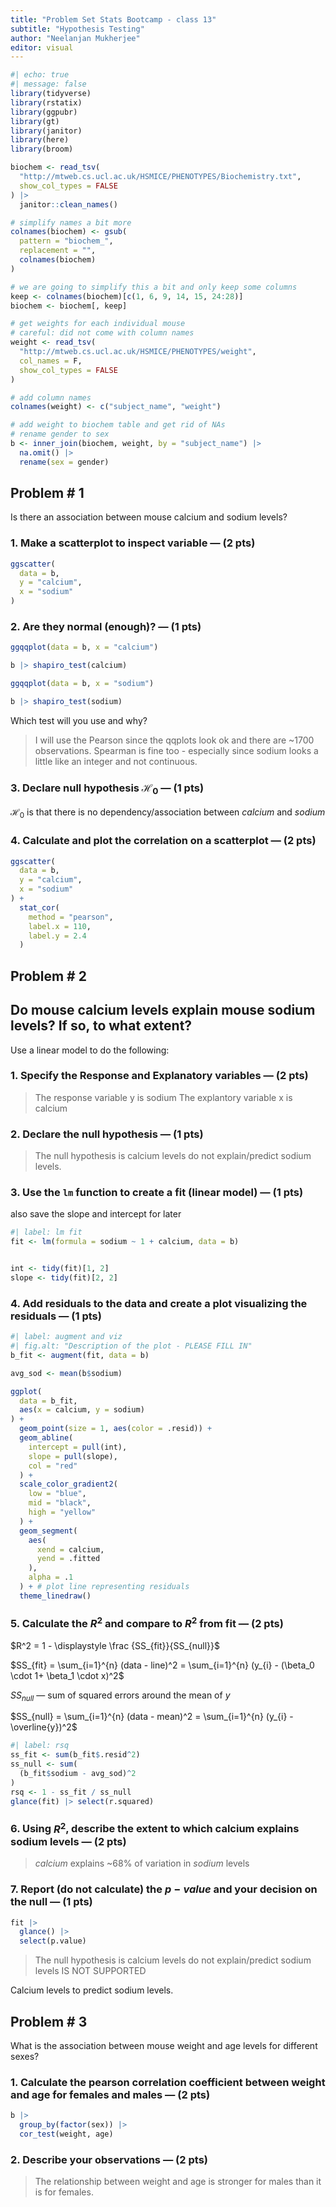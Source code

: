 ```yaml
---
title: "Problem Set Stats Bootcamp - class 13"
subtitle: "Hypothesis Testing"
author: "Neelanjan Mukherjee"
editor: visual
---
```


```r
#| echo: true
#| message: false
library(tidyverse)
library(rstatix)
library(ggpubr)
library(gt)
library(janitor)
library(here)
library(broom)
```

```r
biochem <- read_tsv(
  "http://mtweb.cs.ucl.ac.uk/HSMICE/PHENOTYPES/Biochemistry.txt",
  show_col_types = FALSE
) |>
  janitor::clean_names()

# simplify names a bit more
colnames(biochem) <- gsub(
  pattern = "biochem_",
  replacement = "",
  colnames(biochem)
)

# we are going to simplify this a bit and only keep some columns
keep <- colnames(biochem)[c(1, 6, 9, 14, 15, 24:28)]
biochem <- biochem[, keep]

# get weights for each individual mouse
# careful: did not come with column names
weight <- read_tsv(
  "http://mtweb.cs.ucl.ac.uk/HSMICE/PHENOTYPES/weight",
  col_names = F,
  show_col_types = FALSE
)

# add column names
colnames(weight) <- c("subject_name", "weight")

# add weight to biochem table and get rid of NAs
# rename gender to sex
b <- inner_join(biochem, weight, by = "subject_name") |>
  na.omit() |>
  rename(sex = gender)
```

## Problem \# 1

Is there an association between mouse calcium and sodium levels?

### 1. Make a scatterplot to inspect variable --- (2 pts)

```r
ggscatter(
  data = b,
  y = "calcium",
  x = "sodium"
)
```

### 2. Are they normal (enough)? --- (1 pts)

```r
ggqqplot(data = b, x = "calcium")

b |> shapiro_test(calcium)

ggqqplot(data = b, x = "sodium")

b |> shapiro_test(sodium)
```

Which test will you use and why?

> I will use the Pearson since the qqplots look ok and there are \~1700 observations. Spearman is fine too - especially since sodium looks a little like an integer and not continuous.

### 3. Declare null hypothesis $\mathcal{H}_0$ --- (1 pts)

$\mathcal{H}_0$ is that there is no dependency/association between $calcium$ and $sodium$

### 4. Calculate and plot the correlation on a scatterplot --- (2 pts)

```r
ggscatter(
  data = b,
  y = "calcium",
  x = "sodium"
) +
  stat_cor(
    method = "pearson",
    label.x = 110,
    label.y = 2.4
  )
```

## Problem \# 2

## Do mouse calcium levels explain mouse sodium levels? If so, to what extent?

Use a linear model to do the following:

### 1. Specify the Response and Explanatory variables --- (2 pts)

> The response variable y is sodium The explantory variable x is calcium

### 2. Declare the null hypothesis --- (1 pts)

> The null hypothesis is calcium levels do not explain/predict sodium levels.

### 3. Use the `lm` function to create a fit (linear model) --- (1 pts)

also save the slope and intercept for later

```r
#| label: lm fit
fit <- lm(formula = sodium ~ 1 + calcium, data = b)


int <- tidy(fit)[1, 2]
slope <- tidy(fit)[2, 2]
```

### 4. Add residuals to the data and create a plot visualizing the residuals --- (1 pts)

```r
#| label: augment and viz
#| fig.alt: "Description of the plot - PLEASE FILL IN"
b_fit <- augment(fit, data = b)

avg_sod <- mean(b$sodium)

ggplot(
  data = b_fit,
  aes(x = calcium, y = sodium)
) +
  geom_point(size = 1, aes(color = .resid)) +
  geom_abline(
    intercept = pull(int),
    slope = pull(slope),
    col = "red"
  ) +
  scale_color_gradient2(
    low = "blue",
    mid = "black",
    high = "yellow"
  ) +
  geom_segment(
    aes(
      xend = calcium,
      yend = .fitted
    ),
    alpha = .1
  ) + # plot line representing residuals
  theme_linedraw()
```

### 5. Calculate the $R^2$ and compare to $R^2$ from fit --- (2 pts)

$R^2 = 1 - \displaystyle \frac {SS_{fit}}{SS_{null}}$

$SS_{fit} = \sum_{i=1}^{n} (data - line)^2 = \sum_{i=1}^{n} (y_{i} - (\beta_0 \cdot 1+ \beta_1 \cdot x)^2$

$SS_{null}$ --- sum of squared errors around the mean of $y$

$SS_{null} = \sum_{i=1}^{n} (data - mean)^2 = \sum_{i=1}^{n} (y_{i} - \overline{y})^2$

```r
#| label: rsq
ss_fit <- sum(b_fit$.resid^2)
ss_null <- sum(
  (b_fit$sodium - avg_sod)^2
)
rsq <- 1 - ss_fit / ss_null
glance(fit) |> select(r.squared)
```

### 6. Using $R^2$, describe the extent to which calcium explains sodium levels --- (2 pts)

> $calcium$ explains \~68% of variation in $sodium$ levels

### 7. Report (do not calculate) the $p-value$ and your decision on the null --- (1 pts)

```r
fit |>
  glance() |>
  select(p.value)
```

> The null hypothesis is calcium levels do not explain/predict sodium levels IS NOT SUPPORTED

Calcium levels to predict sodium levels.

## Problem \# 3

What is the association between mouse weight and age levels for different sexes?

### 1. Calculate the pearson correlation coefficient between weight and age for females and males --- (2 pts)

```r
b |>
  group_by(factor(sex)) |>
  cor_test(weight, age)
```

### 2. Describe your observations --- (2 pts)

> The relationship between weight and age is stronger for males than it is for females.
